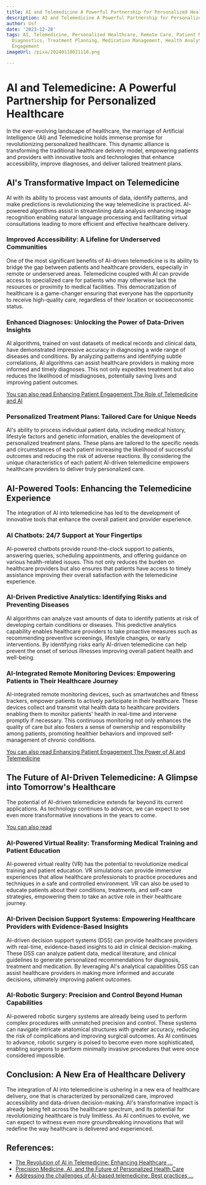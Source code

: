 ```yaml
---
title: AI and Telemedicine A Powerful Partnership for Personalized Healthcare
description: AI and Telemedicine A Powerful Partnership for Personalized Healthcare
author: Usf
date: '2023-12-28'
tags: AI, Telemedicine, Personalized Healthcare, Remote Care, Patient Monitoring,
  Diagnostics, Treatment Planning, Medication Management, Health Analytics, Patient
  Engagement
imageUrl: /pixa/20240118021118.png

---
```

# AI  and Telemedicine: A  Powerful  Partnership  for Personalized Healthcare

In the ever-evolving landscape of healthcare, the marriage of Artificial Intelligence (AI) and Telemedicine holds immense  promise for revolutionizing personalized healthcare. This dynamic alliance is transforming the traditional healthcare delivery model, empowering patients and providers with innovative tools  and technologies that enhance  accessibility, improve diagnoses, and deliver tailored treatment plans.

## AI's Transformative Impact on Telemedicine

AI with its ability to  process vast amounts of data, identify patterns, and make predictions is revolutionizing the way telemedicine  is practiced. AI-powered algorithms assist in  streamlining data analysis enhancing image  recognition enabling natural language processing and facilitating  virtual consultations leading to more efficient and effective healthcare delivery.

### Improved Accessibility: A Lifeline  for  Underserved Communities

One of the most significant benefits  of  AI-driven telemedicine is  its ability to bridge the gap  between patients and healthcare providers, especially in remote or underserved areas. Telemedicine coupled with AI  can provide access to specialized care for patients who may otherwise lack the resources or proximity to  medical facilities. This democratization of healthcare is a game-changer ensuring that everyone has the  opportunity to receive high-quality care, regardless of their location  or socioeconomic status.

### Enhanced Diagnoses: Unlocking the Power  of Data-Driven Insights

AI algorithms, trained on vast datasets of medical records and  clinical data, have demonstrated impressive  accuracy  in diagnosing a wide range of  diseases and conditions. By analyzing patterns and  identifying subtle correlations, AI  algorithms can  assist healthcare providers in making more informed and  timely diagnoses. This  not only expedites treatment but also reduces the likelihood of misdiagnoses,  potentially saving  lives and improving patient outcomes.

[You can also read  Enhancing Patient  Engagement The Role of Telemedicine and AI](Enhancing%20Patient%20Engagement%20The%20Role%20of%20Telemedicine%20and%20AI)


### Personalized  Treatment Plans: Tailored Care for Unique Needs

AI's ability to process individual patient data, including medical history, lifestyle factors and genetic information, enables the development of personalized treatment plans. These plans are tailored to the specific needs and circumstances of each patient increasing the likelihood of successful outcomes and reducing the  risk of adverse reactions. By considering the unique characteristics of each patient AI-driven telemedicine empowers healthcare providers to deliver truly personalized care.

## AI-Powered Tools: Enhancing the Telemedicine Experience

The integration of AI into telemedicine has led  to the development of innovative tools that enhance the overall  patient and provider experience.

### AI Chatbots: 24/7  Support at Your Fingertips

AI-powered chatbots provide round-the-clock support to patients, answering queries, scheduling appointments, and offering  guidance on various health-related issues. This not  only reduces the  burden on healthcare providers but  also ensures  that patients have access to timely assistance improving their  overall satisfaction with the telemedicine experience.

### AI-Driven Predictive Analytics: Identifying Risks and Preventing Diseases

AI algorithms  can analyze vast amounts of  data to identify patients at risk of developing certain conditions or diseases. This predictive analytics capability  enables healthcare providers to take proactive measures such as recommending preventive screenings, lifestyle changes, or early interventions. By identifying risks early AI-driven telemedicine can help prevent the onset of serious illnesses improving overall patient health and well-being.

### AI-Integrated Remote Monitoring Devices: Empowering Patients in Their Healthcare  Journey

AI-integrated remote monitoring devices, such as smartwatches and fitness trackers, empower patients to actively participate in their healthcare. These devices collect and transmit vital health data  to healthcare providers  enabling them to monitor patients' health in  real-time  and intervene promptly if necessary. This continuous monitoring not only enhances the quality  of care but  also fosters a sense of ownership and responsibility among patients, promoting healthier behaviors and improved  self-management of chronic conditions.

[You can also read Enhancing Patient Engagement The Power of AI and Telemedicine](Enhancing%20Patient%20Engagement%20The%20Power%20of%20AI%20and%20Telemedicine)


## The Future of AI-Driven Telemedicine:  A Glimpse into Tomorrow's Healthcare

The potential of AI-driven telemedicine extends far beyond its current applications. As technology continues to advance, we can expect to see  even more transformative innovations in the years  to come.

[You  can also read ]()


### AI-Powered Virtual Reality: Transforming Medical Training and  Patient  Education

AI-powered virtual reality (VR) has the potential to revolutionize medical training and  patient education. VR simulations can provide immersive experiences that  allow healthcare professionals to practice  procedures  and techniques  in a safe and controlled environment. VR can also be used to educate patients about  their conditions, treatments, and self-care strategies, empowering them to take an active role in their healthcare journey.

### AI-Driven Decision Support Systems: Empowering Healthcare Providers with Evidence-Based Insights

AI-driven decision support systems (DSS) can  provide healthcare providers with real-time, evidence-based insights to aid in  clinical decision-making. These DSS can analyze patient data, medical literature, and clinical  guidelines  to generate personalized recommendations for diagnosis, treatment and medication. By leveraging AI's analytical capabilities DSS can assist healthcare providers in making more informed and accurate decisions, ultimately improving patient outcomes.

### AI-Robotic Surgery: Precision and Control Beyond Human Capabilities

AI-powered robotic surgery systems are  already being  used to perform complex procedures with unmatched precision and control. These systems  can navigate intricate anatomical structures with greater accuracy, reducing the risk  of complications and improving surgical outcomes. As  AI  continues to advance, robotic surgery  is poised to become even  more sophisticated, enabling surgeons to perform minimally invasive procedures that were once considered impossible.

## Conclusion: A New Era of Healthcare Delivery

The integration of AI into  telemedicine  is ushering in a new era of  healthcare delivery, one that is characterized by personalized care, improved accessibility and data-driven  decision-making.  AI's transformative impact  is already being felt across the healthcare spectrum, and its potential for revolutionizing healthcare is truly limitless. As AI continues to evolve,  we can expect to  witness even more groundbreaking innovations that will redefine the way  healthcare is delivered and experienced.

## References:
- [The Revolution of AI in Telemedicine: Enhancing Healthcare ...](https://www.linkedin.com/pulse/revolution-ai-telemedicine-enhancing-healthcare-through-ansari)
- [Precision Medicine, AI, and the Future of Personalized Health Care](https://www.ncbi.nlm.nih.gov/pmc/articles/PMC7877825/)
- [Addressing the challenges of AI-based telemedicine: Best practices ...](https://www.ncbi.nlm.nih.gov/pmc/articles/PMC10671014/)
